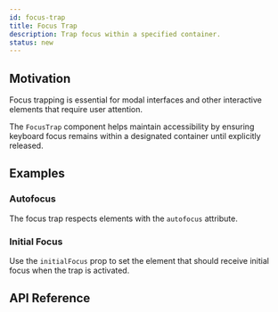 ```yaml
---
id: focus-trap
title: Focus Trap
description: Trap focus within a specified container.
status: new
---
```


## Motivation

Focus trapping is essential for modal interfaces and other interactive elements that require user attention.

The `FocusTrap` component helps maintain accessibility by ensuring keyboard focus remains within a designated container
until explicitly released.

## Examples

<Example id="basic" />

### Autofocus

The focus trap respects elements with the `autofocus` attribute.

<Example id="autofocus" />

### Initial Focus

Use the `initialFocus` prop to set the element that should receive initial focus when the trap is activated.

<Example id="initial-focus" />

## API Reference

<ComponentTypes id="focus-trap" />
